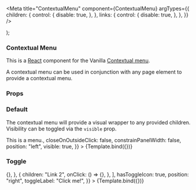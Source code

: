 

<Meta
  title="ContextualMenu"
  component={ContextualMenu}
  argTypes={{
    children: {
      control: {
        disable: true,
      },
    },
    links: {
      control: {
        disable: true,
      },
    },
  }}
/>

  <div className="u-align--center">
    <ContextualMenu {...args} />
  </div>
);

### Contextual Menu

This is a [React](https://reactjs.org/) component for the Vanilla [Contextual menu](https://docs.vanillaframework.io/patterns//contextual-menu/).

A contextual menu can be used in conjunction with any page element to provide a contextual menu.

### Props

<ArgsTable of={ContextualMenu} />

### Default

The contextual menu will provide a visual wrapper to any provided children. Visibility can be toggled via the `visible` prop.

<Canvas>
  <Story
    name="Default"
    args={{
      children: <span style={{ padding: "1rem" }}>This is a menu.</span>,
      closeOnOutsideClick: false,
      constrainPanelWidth: false,
      position: "left",
      visible: true,
    }}
  >
    {Template.bind({})}
  </Story>
</Canvas>

### Toggle

<Canvas>
  <Story
    name="Toggle"
    args={{
      links: [
        {
          children: "Link 1",
          onClick: () => {},
        },
        {
          children: "Link 2",
          onClick: () => {},
        },
      ],
      hasToggleIcon: true,
      position: "right",
      toggleLabel: "Click me!",
    }}
  >
    {Template.bind({})}
  </Story>
</Canvas>
